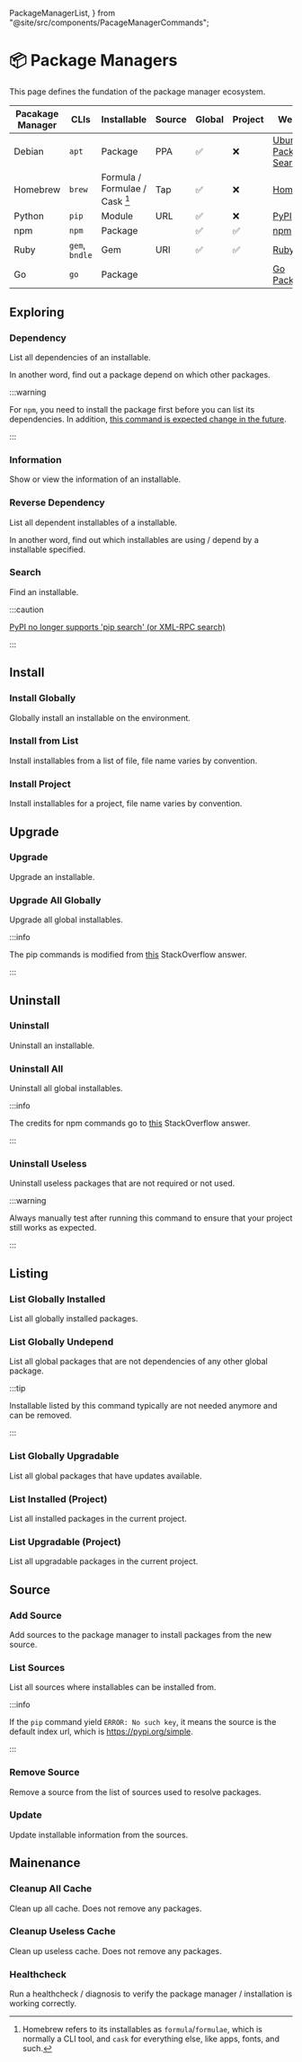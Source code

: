   PackageManagerList,
} from "@site/src/components/PacageManagerCommands";

# 📦 Package Managers

This page defines the fundation of the package manager ecosystem.

| Pacakage Manager                                                  | CLIs           | Installable                    | Source | Global | Project | Website                                                |
| ----------------------------------------------------------------- | -------------- | ------------------------------ | ------ | ------ | ------- | ------------------------------------------------------ |
| <Icon icon={PackageManagerList[0].icon} inline={true} /> Debian   | `apt`          | Package                        | PPA    | ✅     | ❌      | [Ubuntu Packages Search](https://packages.ubuntu.com/) |
| <Icon icon={PackageManagerList[1].icon} inline={true} /> Homebrew | `brew`         | Formula / Formulae / Cask [^1] | Tap    | ✅     | ❌      | [Homebrew](https://formulae.brew.sh/)                  |
| <Icon icon={PackageManagerList[2].icon} inline={true} /> Python   | `pip`          | Module                         | URL    | ✅     | ❌      | [PyPI](https://pypi.org/)                              |
| <Icon icon={PackageManagerList[3].icon} inline={true} /> npm      | `npm`          | Package                        |        | ✅     | ✅      | [npm](https://www.npmjs.com/)                          |
| <Icon icon={PackageManagerList[4].icon} inline={true} /> Ruby     | `gem`, `bndle` | Gem                            | URI    | ✅     | ✅      | [RubyGems](https://rubygems.org/)                      |
| <Icon icon={PackageManagerList[5].icon} inline={true} /> Go       | `go`           | Package                        |        |        |         | [Go Packages](https://pkg.go.dev/)                     |

[^1]: Homebrew refers to its installables as `formula`/`formulae`, which is normally a CLI tool, and `cask` for everything else, like apps, fonts, and such.

## Exploring

### Dependency

List all dependencies of an installable.

In another word, find out a package depend on which other packages.

<PacageManagerCommands commands={commands.dependency} />

:::warning

For `npm`, you need to install the package first before you can list its dependencies.
In addition, [this command is expected change in the future](https://docs.npmjs.com/cli/v10/commands/npm-ls#note-design-changes-pending).

:::

### Information

Show or view the information of an installable.

<PacageManagerCommands commands={commands.information} />

### Reverse Dependency

List all dependent installables of a installable.

In another word, find out which installables are using / depend by a installable specified.

<PacageManagerCommands commands={commands.reverseDependency} />

### Search

Find an installable.

<PacageManagerCommands commands={commands.search} />

:::caution

[PyPI no longer supports 'pip search' (or XML-RPC search)](https://warehouse.pypa.io/api-reference/xml-rpc.html#deprecated-methods)

:::

## Install

### Install Globally

Globally install an installable on the environment.

<PacageManagerCommands commands={commands.installGlobal} />

### Install from List

Install installables from a list of file, file name varies by convention.

<PacageManagerCommands commands={commands.installList} />

### Install Project

Install installables for a project, file name varies by convention.

<PacageManagerCommands commands={commands.installProject} />

## Upgrade

### Upgrade

Upgrade an installable.

<PacageManagerCommands commands={commands.upgrade} />

### Upgrade All Globally

Upgrade all global installables.

<PacageManagerCommands commands={commands.upgradeGlobalAll} />

:::info

The pip commands is modified from [this](https://stackoverflow.com/a/3452888/10325430) StackOverflow answer.

:::

## Uninstall

### Uninstall

Uninstall an installable.

<PacageManagerCommands commands={commands.uninstall} />

### Uninstall All

Uninstall all global installables.

<PacageManagerCommands commands={commands.uninstallGlobalAll} />

:::info

The credits for npm commands go to [this](https://stackoverflow.com/a/9283646/10325430) StackOverflow answer.

:::

### Uninstall Useless

Uninstall useless packages that are not required or not used.

:::warning

Always manually test after running this command to ensure that your project still works as expected.

:::

<PacageManagerCommands commands={commands.uninstallUseless} />

## Listing

### List Globally Installed

List all globally installed packages.

<PacageManagerCommands commands={commands.listGlobalInstalled} />

### List Globally Undepend

List all global packages that are not dependencies of any other global package.

:::tip

Installable listed by this command typically are not needed anymore and can be removed.

:::

<PacageManagerCommands commands={commands.listGlobalUndepend} />

### List Globally Upgradable

List all global packages that have updates available.

<PacageManagerCommands commands={commands.listGlobalUpgradable} />

### List Installed (Project)

List all installed packages in the current project.

<PacageManagerCommands commands={commands.listProjectInstalled} />

### List Upgradable (Project)

List all upgradable packages in the current project.

<PacageManagerCommands commands={commands.listProjectUpgradable} />

## Source

### Add Source

Add sources to the package manager to install packages from the new source.

<PacageManagerCommands commands={commands.addSource} />

### List Sources

List all sources where installables can be installed from.

<PacageManagerCommands commands={commands.listSource} />

:::info

If the `pip` command yield `ERROR: No such key`, it means the source is the default index url, which is https://pypi.org/simple.

:::

### Remove Source

Remove a source from the list of sources used to resolve packages.

<PacageManagerCommands commands={commands.removeSource} />

### Update

Update installable information from the sources.

<PacageManagerCommands commands={commands.updateSource} />

## Mainenance

### Cleanup All Cache

Clean up all cache. Does not remove any packages.

<PacageManagerCommands commands={commands.cleanupAll} />

### Cleanup Useless Cache

Clean up useless cache. Does not remove any packages.

<PacageManagerCommands commands={commands.cleanupUseless} />

### Healthcheck

Run a healthcheck / diagnosis to verify the package manager / installation is working correctly.

<PacageManagerCommands commands={commands.healthcheck} />
